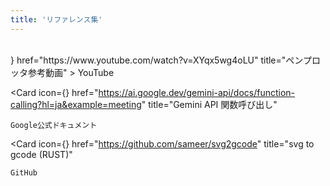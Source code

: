 ```yaml
---
title: 'リファレンス集'
---
```


<br />


<Cards>
  <Card 
    icon={<Youtube />} 
    href="https://www.youtube.com/watch?v=XYqx5wg4oLU"
    title="ペンプロッタ参考動画"
  >
    YouTube
  </Card>
  
  <Card 
    icon={<Bot />} 
    href="https://ai.google.dev/gemini-api/docs/function-calling?hl=ja&example=meeting"
    title="Gemini API 関数呼び出し"
  >
    Google公式ドキュメント
  </Card>

  <Card 
    icon={<Github />} 
    href="https://github.com/sameer/svg2gcode"
    title="svg to gcode (RUST)"
  >
    GitHub
  </Card>
</Cards>
